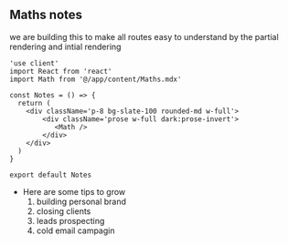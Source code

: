 ## Maths notes

we are building this to make all routes easy to understand by the partial rendering and intial rendering

```
'use client'
import React from 'react'
import Math from '@/app/content/Maths.mdx'

const Notes = () => {
  return (
    <div className='p-8 bg-slate-100 rounded-md w-full'>
        <div className='prose w-full dark:prose-invert'>
           <Math />
        </div>
    </div>
  )
}

export default Notes
```

- Here are some tips to grow  
   1. building personal brand
   1. closing clients
   1. leads prospecting
   1. cold email campagin
